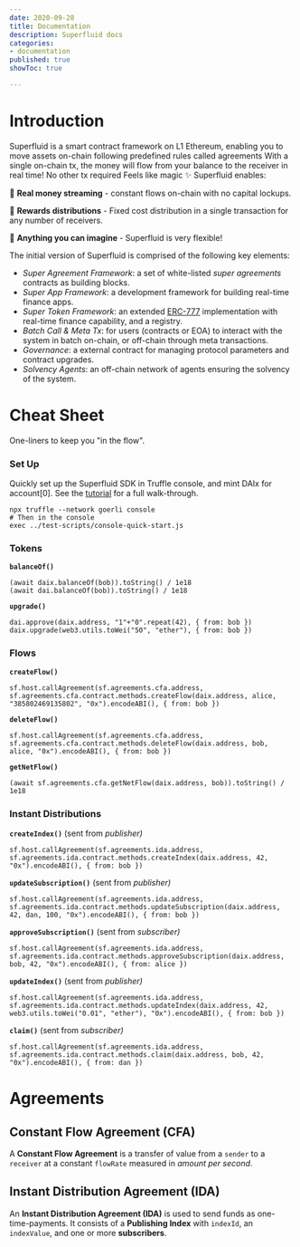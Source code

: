 ```yaml
---
date: 2020-09-28
title: Documentation
description: Superfluid docs
categories:
- documentation
published: true
showToc: true

---
```

# Introduction

Superfluid is a smart contract framework on L1 Ethereum, enabling you to move assets on-chain following predefined rules called agreements With a single on-chain tx, the money will flow from your balance to the receiver in real time! No other tx required Feels like magic ✨ Superfluid enables:

💸 **Real money streaming** - constant flows on-chain with no capital lockups.

🎁 **Rewards distributions** - Fixed cost distribution in a single transaction for any number of receivers.

🔮 **Anything you can imagine** - Superfluid is very flexible!

The initial version of Superfluid is comprised of the following key elements:

* _Super Agreement Framework_: a set of white-listed _super agreements_ contracts as building blocks.
* _Super App Framework_: a development framework for building real-time finance apps.
* _Super Token Framework_: an extended [ERC-777](https://eips.ethereum.org/EIPS/eip-777) implementation with real-time finance capability, and a registry.
* _Batch Call & Meta Tx_: for users (contracts or EOA) to interact with the system in batch on-chain, or off-chain through meta transactions.
* _Governance_: a external contract for managing protocol parameters and contract upgrades.
* _Solvency Agents_: an off-chain network of agents ensuring the solvency of the system.

# Cheat Sheet

One-liners to keep you "in the flow".

### Set Up

Quickly set up the Superfluid SDK in Truffle console, and mint DAIx for account[0]. See the [tutorial](/tutorial/create-a-flow) for a full walk-through.

```
npx truffle --network goerli console
# Then in the console
exec ../test-scripts/console-quick-start.js
```

### Tokens

**`balanceOf()`**

    (await daix.balanceOf(bob)).toString() / 1e18
    (await dai.balanceOf(bob)).toString() / 1e18

**`upgrade()`**

    dai.approve(daix.address, "1"+"0".repeat(42), { from: bob })
    daix.upgrade(web3.utils.toWei("50", "ether"), { from: bob })

### Flows

**`createFlow()`**

    sf.host.callAgreement(sf.agreements.cfa.address, sf.agreements.cfa.contract.methods.createFlow(daix.address, alice, "385802469135802", "0x").encodeABI(), { from: bob })

**`deleteFlow()`**

    sf.host.callAgreement(sf.agreements.cfa.address, sf.agreements.cfa.contract.methods.deleteFlow(daix.address, bob, alice, "0x").encodeABI(), { from: bob })

**`getNetFlow()`**

    (await sf.agreements.cfa.getNetFlow(daix.address, bob)).toString() / 1e18

### Instant Distributions

**`createIndex()`** (sent from _publisher)_

    sf.host.callAgreement(sf.agreements.ida.address, sf.agreements.ida.contract.methods.createIndex(daix.address, 42, "0x").encodeABI(), { from: bob })

**`updateSubscription()`** (sent from _publisher)_

    sf.host.callAgreement(sf.agreements.ida.address, sf.agreements.ida.contract.methods.updateSubscription(daix.address, 42, dan, 100, "0x").encodeABI(), { from: bob })

**`approveSubscription()`** (sent from _subscriber)_

    sf.host.callAgreement(sf.agreements.ida.address, sf.agreements.ida.contract.methods.approveSubscription(daix.address, bob, 42, "0x").encodeABI(), { from: alice })

**`updateIndex()`** (sent from _publisher)_

    sf.host.callAgreement(sf.agreements.ida.address, sf.agreements.ida.contract.methods.updateIndex(daix.address, 42, web3.utils.toWei("0.01", "ether"), "0x").encodeABI(), { from: bob })

**`claim()`** (sent from _subscriber)_

    sf.host.callAgreement(sf.agreements.ida.address, sf.agreements.ida.contract.methods.claim(daix.address, bob, 42, "0x").encodeABI(), { from: dan })

# Agreements

## Constant Flow Agreement (CFA)

A **Constant Flow Agreement** is a transfer of value from a `sender` to a `receiver` at a constant `flowRate` measured in _amount per second_.

## Instant Distribution Agreement (IDA)

An **Instant Distribution Agreement (IDA)** is used to send funds as one-time-payments. It consists of a **Publishing Index** with `indexId`, an `indexValue`, and one or more **subscribers**.
